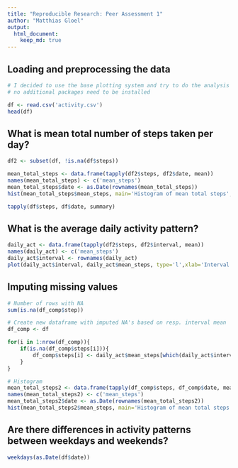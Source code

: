 ```yaml
---
title: "Reproducible Research: Peer Assessment 1"
author: "Matthias Gloel"
output: 
  html_document:
    keep_md: true
---
```



## Loading and preprocessing the data

```r
# I decided to use the base plotting system and try to do the analysis with R core functions so that
# no additional packages need to be installed

df <- read.csv('activity.csv')
head(df)
````


## What is mean total number of steps taken per day?

```r
df2 <- subset(df, !is.na(df$steps))

mean_total_steps <- data.frame(tapply(df2$steps, df2$date, mean))
names(mean_total_steps) <- c('mean_steps')
mean_total_steps$date <- as.Date(rownames(mean_total_steps))
hist(mean_total_steps$mean_steps, main='Histogram of mean total steps', xlab="Mean Total Steps",col="red", ylim=c(0,20))

tapply(df$steps, df$date, summary)

````

## What is the average daily activity pattern?

```r
daily_act <- data.frame(tapply(df2$steps, df2$interval, mean))
names(daily_act) <- c('mean_steps')
daily_act$interval <- rownames(daily_act)
plot(daily_act$interval, daily_act$mean_steps, type='l',xlab='Interval',ylab='Mean steps', main='Daily Activity Pattern')

````

## Imputing missing values

```r
# Number of rows with NA
sum(is.na(df_comp$step))

# Create new dataframe with imputed NA's based on resp. interval mean
df_comp <- df

for(i in 1:nrow(df_comp)){
    if(is.na(df_comp$steps[i])){  
        df_comp$steps[i] <- daily_act$mean_steps[which(daily_act$interval == df_comp$interval[i])][1]
    }
}

# Histogram
mean_total_steps2 <- data.frame(tapply(df_comp$steps, df_comp$date, mean))
names(mean_total_steps2) <- c('mean_steps')
mean_total_steps2$date <- as.Date(rownames(mean_total_steps2))
hist(mean_total_steps2$mean_steps, main='Histogram of mean total steps (NA imputed)', xlab="Mean Total Steps",col="green", ylim=c(0,20))
````

## Are there differences in activity patterns between weekdays and weekends?

```r
weekdays(as.Date(df$date))
````
